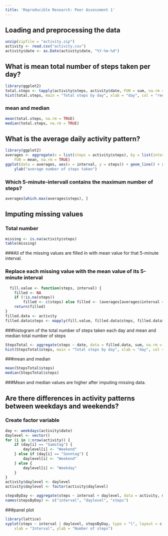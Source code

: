 ---
title: 'Reproducible Research: Peer Assessment 1'
---


## Loading and preprocessing the data

```{r}


unzip(zipfile = "activity.zip")
activity <- read.csv("activity.csv")
activity$date <- as.Date(activity$date, "%Y-%m-%d")
```

## What is mean total number of steps taken per day?
```{r}
library(ggplot2)
total.steps <- tapply(activity$steps, activity$date, FUN = sum, na.rm = TRUE)
hist(total.steps, main = "Total steps by day", xlab = "day", col = "red")
```
### mean and median
```{r}
mean(total.steps, na.rm = TRUE)
median(total.steps, na.rm = TRUE)
```

## What is the average daily activity pattern?
```{r}
library(ggplot2)
averages <- aggregate(x = list(steps = activity$steps), by = list(interval = activity$interval), 
    FUN = mean, na.rm = TRUE)
ggplot(data = averages, aes(x = interval, y = steps)) + geom_line() + xlab("5-minute interval") + 
    ylab("average number of steps taken")
```

### Which 5-minute-intervall contains the maximum number of steps?
```{r}
averages[which.max(averages$steps), ]
```

## Imputing missing values

### Total number
```{r}
missing <- is.na(activity$steps)
table(missing)
```
###All of the missing values are filled in with mean value for that 5-minute interval.

### Replace each missing value with the mean value of its 5-minute interval
```{r}
  fill.value <- function(steps, interval) {
    filled <- NA
    if (!is.na(steps)) 
        filled <- c(steps) else filled <- (averages[averages$interval == interval, "steps"])
    return(filled)
}
filled.data <- activity
filled.data$steps <- mapply(fill.value, filled.data$steps, filled.data$interval)
```

###histogram of the total number of steps taken each day and mean and median total number of steps

```{r}
StepsTotal <- aggregate(steps ~ date, data = filled.data, sum, na.rm = TRUE)
hist(StepsTotal$steps, main = "Total steps by day", xlab = "day", col = "red")
```

###mean and median

```{r}
mean(StepsTotal$steps)
median(StepsTotal$steps)
```
###Mean and median values are higher after imputing missing data.


## Are there differences in activity patterns between weekdays and weekends?

### Create factor variable 

```{r}
day <- weekdays(activity$date)
daylevel <- vector()
for (i in 1:nrow(activity)) {
    if (day[i] == "Samstag") {
        daylevel[i] <- "Weekend"
    } else if (day[i] == "Sonntag") {
        daylevel[i] <- "Weekend"
    } else {
        daylevel[i] <- "Weekday"
    }
}
activity$daylevel <- daylevel
activity$daylevel <- factor(activity$daylevel)

stepsByDay <- aggregate(steps ~ interval + daylevel, data = activity, mean)
names(stepsByDay) <- c("interval", "daylevel", "steps")

```


###panel plot
```{r}
library(lattice)
xyplot(steps ~ interval | daylevel, stepsByDay, type = "l", layout = c(1, 2), 
    xlab = "Interval", ylab = "Number of steps")
```   



